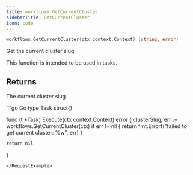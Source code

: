 ```yaml
---
title: workflows.GetCurrentCluster
sidebarTitle: GetCurrentCluster
icon: code
---
```


```go
workflows.GetCurrentCluster(ctx context.Context) (string, error)
```

Get the current cluster slug.

This function is intended to be used in tasks.

## Returns

The current cluster slug.

<RequestExample>
```go Go
type Task struct{}

func (t *Task) Execute(ctx context.Context) error {
	clusterSlug, err := workflows.GetCurrentCluster(ctx)
	if err != nil {
		return fmt.Errorf("failed to get current cluster: %w", err)
	}

	return nil
}
```
</RequestExample>
